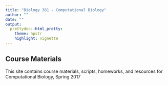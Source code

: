 ```yaml
---
title: "Biology 381 - Computational Biology"
author: ""
date: ""
output:
  prettydoc::html_pretty:
    theme: hpstr
    highlight: vignette
---
```


## Course Materials

This site contains course materials, scripts, homeworks, and resources for Computational Biology, Spring 2017

